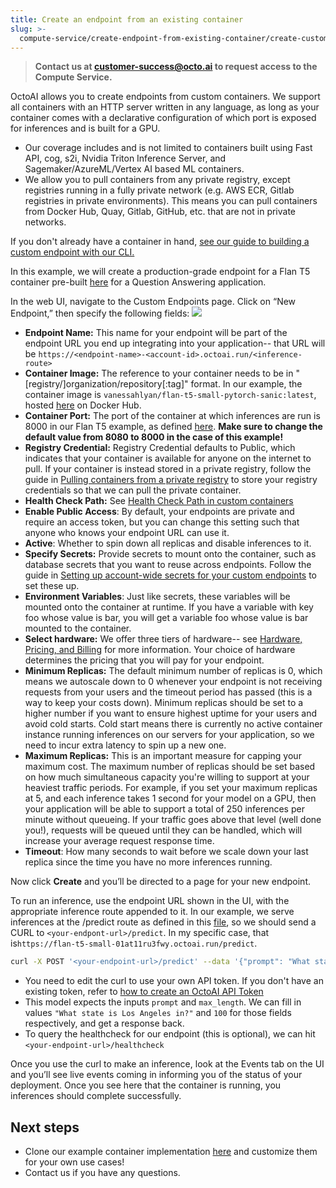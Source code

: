 ```yaml
---
title: Create an endpoint from an existing container
slug: >-
  compute-service/create-endpoint-from-existing-container/create-custom-endpoints-from-a-container
---
```


> **Contact us at customer-success@octo.ai to request access to the Compute Service.**

OctoAI allows you to create endpoints from custom containers. We support all containers with an HTTP server written in any language, as long as your container comes with a declarative configuration of which port is exposed for inferences and is built for a GPU.

- Our coverage includes and is not limited to containers built using Fast API, cog, s2i, Nvidia Triton Inference Server, and Sagemaker/AzureML/Vertex AI based ML containers.
- We allow you to pull containers from any private registry, except registries running in a fully private network (e.g. AWS ECR, Gitlab registries in private environments). This means you can pull containers from Docker Hub, Quay, Gitlab, GitHub, etc. that are not in private networks.

If you don't already have a container in hand, [see our guide to building a custom endpoint with our CLI.](../create-custom-endpoint-using-the-cli)

In this example, we will create a production-grade endpoint for a Flan T5 container pre-built [here](https://hub.docker.com/r/vanessahlyan/flan-t5-small-pytorch-sanic) for a Question Answering application.

In the web UI, navigate to the Custom Endpoints page. Click on “New Endpoint,” then specify the following fields:
![](https://www.datocms-assets.com/45680/1711726378-new-endpoint.png?max-w=2000&auto=compress)

- **Endpoint Name:** This name for your endpoint will be part of the endpoint URL you end up integrating into your application-- that URL will be `https://<endpoint-name>-<account-id>.octoai.run/<inference-route>`
- **Container Image:** The reference to your container needs to be in "\[registry/\]organization/repository\[:tag\]" format. In our example, the container image is `vanessahlyan/flan-t5-small-pytorch-sanic:latest`, hosted [here](https://hub.docker.com/r/vanessahlyan/flan-t5-small-pytorch-sanic) on Docker Hub.
- **Container Port:** The port of the container at which inferences are run is 8000 in our Flan T5 example, as defined [here](https://github.com/octoml/octocloud-templates/blob/main/flan-t5-small/Dockerfile#L3). **Make sure to change the default value from 8080 to 8000 in the case of this example!**
- **Registry Credential:** Registry Credential defaults to Public, which indicates that your container is available for anyone on the internet to pull. If your container is instead stored in a private registry, follow the guide in [Pulling containers from a private registry](/bring-your-own-model/create-custom-endpoints-from-a-container/pulling-containers-from-a-private-registry) to store your registry credentials so that we can pull the private container.
- **Health Check Path:** See [Health Check Path in custom containers](../health-check-path-in-custom-containers)
- **Enable Public Access**: By default, your endpoints are private and require an access token, but you can change this setting such that anyone who knows your endpoint URL can use it.
- **Active**: Whether to spin down all replicas and disable inferences to it.
- **Specify Secrets:** Provide secrets to mount onto the container, such as database secrets that you want to reuse across endpoints. Follow the guide in [Setting up account-wide secrets for your custom endpoints](setting-account-wide-secrets-for-custom-endpoints) to set these up.
- **Environment Variables**: Just like secrets, these variables will be mounted onto the container at runtime. If you have a variable with key foo whose value is bar, you will get a variable foo whose value is bar mounted to the container.
- **Select hardware:** We offer three tiers of hardware-- see [Hardware, Pricing, and Billing](/getting-started/pricing-and-billing) for more information. Your choice of hardware determines the pricing that you will pay for your endpoint.
- **Minimum Replicas:** The default minimum number of replicas is 0, which means we autoscale down to 0 whenever your endpoint is not receiving requests from your users and the timeout period has passed (this is a way to keep your costs down). Minimum replicas should be set to a higher number if you want to ensure highest uptime for your users and avoid cold starts. Cold start means there is currently no active container instance running inferences on our servers for your application, so we need to incur extra latency to spin up a new one.
- **Maximum Replicas:** This is an important measure for capping your maximum cost. The maximum number of replicas should be set based on how much simultaneous capacity you're willing to support at your heaviest traffic periods. For example, if you set your maximum replicas at 5, and each inference takes 1 second for your model on a GPU, then your application will be able to support a total of 250 inferences per minute without queueing. If your traffic goes above that level (well done you!), requests will be queued until they can be handled, which will increase your average request response time.
- **Timeout**: How many seconds to wait before we scale down your last replica since the time you have no more inferences running.

Now click **Create** and you’ll be directed to a page for your new endpoint.

To run an inference, use the endpoint URL shown in the UI, with the appropriate inference route appended to it. In our example, we serve inferences at the /predict route as defined in this [file](https://github.com/octoml/octocloud-templates/blob/main/flan-t5-small/server.py#L28), so we should send a CURL to `<your-endpont-url>/predict`. In my specific case, that is`https://flan-t5-small-01at11ru3fwy.octoai.run/predict`.

```bash bash
curl -X POST '<your-endpoint-url>/predict' --data '{"prompt": "What state is Los Angeles in?", "max_length": 100}' -H 'content-type: application/json' -H "Authorization: Bearer $YOUR_TOKEN"
```

- You need to edit the curl to use your own API token. If you don't have an existing token, refer to [how to create an OctoAI API Token](/getting-started/how-to-create-an-octoai-access-token)
- This model expects the inputs `prompt` and `max_length`. We can fill in values `"What state is Los Angeles in?"` and `100` for those fields respectively, and get a response back.
- To query the healthcheck for our endpoint (this is optional), we can hit `<your-endpoint-url>/healthcheck`

Once you use the curl to make an inference, look at the Events tab on the UI and you’ll see live events coming in informing you of the status of your deployment. Once you see here that the container is running, you inferences should complete successfully.

## Next steps

- Clone our example container implementation [here](https://github.com/octoml/octocloud-templates) and customize them for your own use cases!
- Contact us if you have any questions.
